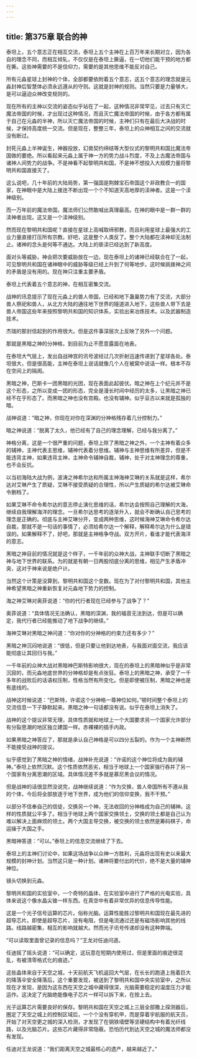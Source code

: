 ```yaml
---
---
---
```

title: 第375章 联合的神
---



泰坦上，五个意志正在相互交流，泰坦上五个主神在上百万年来长期对立，因为各自的理念不同，而相互倾轧，不仅仅是在泰坦上撕逼，在一切他们能干预的地方都在撕。这些神需要的不是信仰力，需要的是其他思维不能反对自己。

所有元淼星球上封神的个体，全部都要依附着五个意志，这五个意志的理念就是元淼封神后智慧体必须永远遵从的守则。这就是封神的规则。当然只要是力量够大，是可以逼迫众神改变规则的。

现在所有的主神以交流的姿态似乎站在了一起，这种情况非常罕见，过去只有灭亡魔法帝国的时候，才出现过这种情况，而且灭亡魔法帝国的时候，由于各方都有属于自己在元淼的半神，所以灭亡魔法帝国的时候，主神们只有在最后大决战的时候，才保持高度统一交流。但是现在，整整三年，泰坦上的众神相互之间的交流就没有断过。

封死元淼上半神诞生，神器投放，幻兽契约缔结等大型仪式的黎明共和国比魔法帝国做的要绝。所以看起来元淼上属于神一方的势力战斗烈度，不及上古魔法帝国与诸神人间势力的战争。不是神看不起黎明共和国，不是神不想投入大规模力量将黎明共和国直接灭了。

这么说吧，几十年前的大陆局势，第一强国是荆棘宝石帝国这个非政教合一的国家，在神眼中是大陆上接连不断出现一个个不知道天高地厚的渎神者。这是一个渎神级别。

而一万年前的魔法帝国，魔法师们公然敢喊出真理最高。在神的眼中是一群一群的渎神者出现。这又是一个渎神级别。

然而现在黎明共和国呢？直接在星球上高喊取缔邪教，而且利用星球上最强大的工业力量直接打压所有宗教。好吧，这是整个人类反了。整个大陆都在渎神却无法制止。诸神的念头是何等不通达。大陆上的亵渎已经达到了新高度。

面对头等威胁，神会把次要威胁放在一边，现在泰坦上的诸神已经联合在了一起，可见黎明共和国在诸神眼中的威胁等级已经上升到了何等地步。这时候挑拨神之间的矛盾是没有用的。现在神只注重主要矛盾。

泰坦上代表着五个意志的神，在相互密集交流。

战神的讯息提示了现在元淼上的兽人帝国，已经和地下蛊巢势力有了交流，大部分兽人祭祀和兽人，从北方大陆的通往地下世界的隧道进入地下，这些兽人带下去是兽人帝国这些年来按照黎明共和国的知识体系，实验出来冶炼技术。以及武器制造技术。

杰瑞的那封信起到的作用很大。但是这件事深层次上反映了另外一个问题。

那就是黑暗之神的分神格，到目前为止不愿意露面在地表。

在泰坦大气层上，发出自战神宫的讯号波经过几次折射迅速传递到了星球各处。泰坦很大，但是很高能，主神在泰坦上说话就像几个人在被窝中说话一样。根本不存在空间上的隔阂。

黑暗之神，巴斯卡一团黑暗的光团，现在表面此起彼伏。暗之神在上个纪元并不是这个形态，之所以变成一团的形态，完全是漫长时间中经历的太多，让黑暗之神已经不在乎形态了。而黑暗之神也没有宫殿。也没有辅神。似乎亘古以来就是孤独的暗。

战神说道：“暗之神，你现在对你在深渊的分神格残存着几分控制力。”

暗之神说道：“脱离了太久，他已经有了自己的理念理解，已经与我分离了。”

神格分离，这是一个很严重的问题，泰坦上除了黑暗之神之外，一个主神有着众多的辅神，主神代表主思维，辅神代表着分思维。辅神与主神思维有所差异，但是不能违背主神，如果违背主神，主神命令辅神自裁，辅神，处于对主神理念的尊重，也不会反抗。

以当初海陆大战为例，波涛之神希尔达和所属主神海神艾琳的关系就是这样，希尔达对艾琳产生了质疑，艾琳不接受质疑的合理性，所以产生质疑的希尔达被艾琳命令删档了。

如果艾琳不命令希尔达的意志停止演化思维的话，希尔达会按照自己理解的大海，继续自我理解海洋的理念。一旦希尔达思考的逐渐升入，就会不断确认自己思考的理念是正确的。彻底与主神艾琳分开，变成两种思维，这时候海神艾琳命令希尔达自裁，那就不是一句话的事情了，必须给希尔达一个解释，解释希尔达为什么是错误的。如果解释不了，好吧，那就是主神格争夺战。双方开片，看谁才能代表海洋的意志。

黑暗之神目前的情况就是这个样子，一千年前的众神大战，主神联手切断了黑暗之神与地下世界的联系。为的就是有朝一日两股彻底分离的思维，相见产生矛盾冲突，这对于神来说是绝户计。

当然这个计策是没算到，黎明共和国这个变数。现在为了对付黎明共和国，其他主神希望黑暗之神重新恢复对元淼地下势力的控制。

海之神艾琳对奥菲说道：“你的代行者现在已经参与了战争了？”

奥菲说道：“具体情况无法确认，黑暗的深渊，我的福音无法到达，但是可以确定，我代行者已经能推动了地下战争的继续。”

海神艾琳对黑暗之神问道：“你对你的分神格的约束力还有多少？”

黑暗之神沉闷地说道：“很低，但是只要让他到达地表，与我面对面交流，我应该能彻底让其回归与我。”

一千年前的众神大战对黑暗神巴斯特影响很大，现在的泰坦上的黑暗神似乎是非常沉寂的，而元淼地底世界的分神格却是有点张狂。泰坦上的黑暗之神，承受了一千多年的战败后的话语权压制，性格当然有所变化。但是即使被压制，黑暗之神也是有底线的。

战神这时候说道：“巴斯特，许诺这个分神格一尊神位如何。”顿时间整个泰坦上的交流信息一下子静默起来。黑暗之神一句话都没有说。似乎在泰坦上消失了。

战神的这个提议非常无理，具体性质就和地球上一个大国要求另一个国家允许部分有分裂思潮的地区独立建国一样。赤裸裸的插手内政。

如果黑暗之神答应了，那就是承认自己神格是可以四分五裂的。作为一个主神断然不能接受战神的提议。

似乎感觉到了黑暗之神的情绪，战神补充说道：“许诺的这个神位将成为我的辅神。”泰坦上依然沉默。这个性质依然恶劣，相当于地球上一个国家强行吞并了另一个国家有分离思潮的区域。具体情况差不多就是慕尼黑会议的情况。

但是战神的话很显然没说完，战神继续说道：“作为交换，兽人帝国所有不遵从我的个体，今后将全部放逐于地下世界，成为他们的信仰变换，我不干预。”

以部分不信奉自己的信徒，交换另一个神，无法收回的分神格成为自己的辅神。这样的性质就公平多了。相当于地球上两个国家交换领土，交换的领土都是自己认为难以解决上面麻烦的领土。两个大国主导交换，被交换的领土依然是筹码棋子，命运操于大国之手。

黑暗神答道：“可以。”泰坦上的信息交流继续了下去。

泰坦上的主神们讨论中，如果这场战争以众神一方胜利，元淼将出现有史以来最大规模的封神计划。当然这只是一种计划。诸神将要付出的代价，绝不是大量的辅神神位。

镜头切换到元淼。

黎明共和国的实验室中，一个奇特的晶体，在实验室中进行了严格的光电实验，具体来说这个像水晶尖锥一样东西。在真空中有着非常优异的信息传导性能。

这是一个光子信号运算的芯片。俗称光脑。运算性能胜过黎明共和国现在最先进的超导芯片。即使是超导芯片，没有电阻，但是电流通过还是有磁场影响其他的线路。线路越密集，相互的影响就越大。然而光子讯号传递却没有这种弊端。

“可以读取里面曾记录的信息吗？”王龙对任迪问道。

任迪摇了摇头说道：“可以确定，这玩意在短期内使用过，但是里面的痕迹很混乱，有被清零格式化的痕迹。”

这些晶体来自于天空之城，十天前航天飞机返回大气层，在长长的跑道上拖着巨大的降落伞安全降落后，这个重要发现，被送到了黎明共和国中央实验室中，之所以现在才发现，是因为这东西在天空之城中藏得很深，光脑需要稳定的温度压力才能运作。这决定了光脑绝能像电子芯片一样可以拆下来，在按上去。

光子运算芯片需要良好的保存。黎明共和国在天空之城上三层全部撒上探测器后，圈定了天空之城上的控制区域后，一个个没有穿机甲，而是穿着宇航服的航天员，开始了对天空更之城的深入检测，才发现了在钢铁墙壁等坚硬结构中有着光纤线路，以及光脑芯片。这些芯片藏得非常隐蔽。恐怕历代到达天空之城的魔法师都没有发现。

任迪对王龙说道：“我们距离天空之城最核心的遗产，越来越近了。”